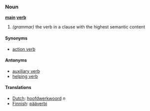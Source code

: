 ===Noun===
'''[[main]] [[verb]]'''
# ''(grammar)'' the verb in a clause with the highest semantic content

====Synonyms====
*[[action verb]]

====Antonyms====
*[[auxiliary verb]]
*[[helping verb]]

====Translations====
*[[Dutch]]: [[hoofdwerkwoord]] ''n''
*[[Finnish]]: [[pääverbi]]